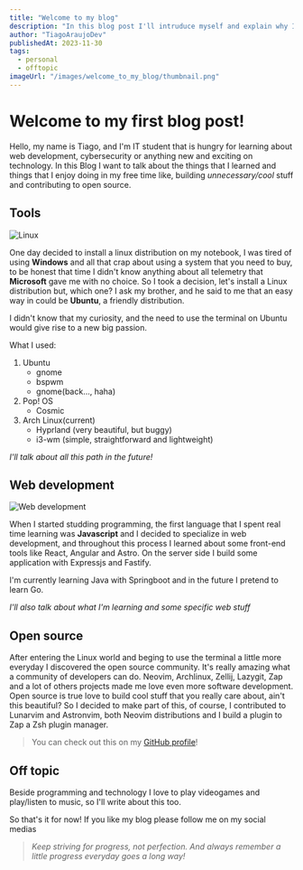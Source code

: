 ```yaml
---
title: "Welcome to my blog"
description: "In this blog post I'll intruduce myself and explain why I decided to build a blog."
author: "TiagoAraujoDev"
publishedAt: 2023-11-30
tags:
  - personal
  - offtopic
imageUrl: "/images/welcome_to_my_blog/thumbnail.png"
---
```

# Welcome to my first blog post!

Hello, my name is Tiago, and I'm IT student that is hungry for learning about
web development, cybersecurity or anything new and exciting on technology. In
this Blog I want to talk about the things that I learned and things that I enjoy
doing in my free time like, building *unnecessary/cool* stuff and contributing
to open source.

## Tools

![Linux](/images/welcome_to_my_blog/linux.png)

One day decided to install a linux distribution on my notebook, I was tired of
using **Windows** and all that crap about using a system that you need to buy,
to be honest that time I didn't know anything about all telemetry that
**Microsoft** gave me with no choice. So I took a decision, let's install a
Linux distribution but, which one? I ask my brother, and he said to me that an
easy way in could be **Ubuntu**, a friendly distribution. 

I didn't know that my curiosity, and the need to use the terminal on Ubuntu
would give rise to a new big passion.

What I used:
1. Ubuntu
    - gnome
    - bspwm
    - gnome(back..., haha)
2. Pop! OS
    - Cosmic
3. Arch Linux(current)
    - Hyprland (very beautiful, but buggy)
    - i3-wm (simple, straightforward and lightweight)

*I'll talk about all this path in the future!*

## Web development

![Web development](/images/welcome_to_my_blog/web_development.jpg)

When I started studding programming, the first language that I spent real time
learning was **Javascript** and I decided to specialize in web development, and
throughout this process I learned about some front-end tools like React, Angular
and Astro. On the server side I build some application with Expressjs and
Fastify.

I'm currently learning Java with Springboot and in the future I pretend to learn
Go.

_I'll also talk about what I'm learning and some specific web stuff_

## Open source

After entering the Linux world and beging to use the terminal a little more everyday
I discovered the open source community. It's really amazing what a community of developers
can do. Neovim, Archlinux, Zellij, Lazygit, Zap and a lot of others projects made me love even more
software development. Open source is true love to build cool stuff that you really care about, ain't 
this beautiful? So I decided to make part of this, of course, I contributed to Lunarvim and Astronvim,
both Neovim distributions and I build a plugin to Zap a Zsh plugin manager.

> You can check out this on my [GitHub profile](https://github.com/TiagoAraujoDev)!

## Off topic

Beside programming and technology I love to play videogames and play/listen to music, so I'll write 
about this too.

So that's it for now! If you like my blog please follow me on my social medias

> _Keep striving for progress, not perfection. And always remember a little progress everyday goes a long way!_